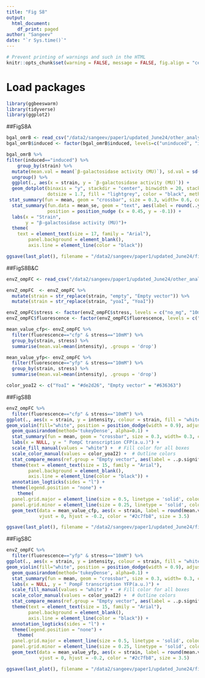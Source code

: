 ```yaml
---
title: "Fig S8"
output: 
  html_document:
    df_print: paged
author: "Sangeev"
date: "`r Sys.time()`"
---
```


<style type="text/css">
.main-container {
  max-width: 1500px;
  margin-left: auto;
  margin-right: auto;
}
</style>

```r
# Prevent printing of warnings and such in the HTML
knitr::opts_chunk$set(warning = FALSE, message = FALSE, fig.align = "center", eval = FALSE)
```

# Load packages
```r
library(ggbeeswarm)
library(tidyverse)
library(ggplot2)
```

##FigS8A
```r
bgal_omrB <- read_csv("/data2/sangeev/paper1/updated_June24/other_analysis/dataframe/yoaI_overexpression_omrB.csv")
bgal_omrB$induced <- factor(bgal_omrB$induced, levels=c("uninduced", "induced"))

bgal_omrB %>%
filter(induced=="induced") %>%
    group_by(strain) %>% 
  mutate(mean.val = mean(`β-galactosidase activity (MU)`), sd.val = sd(`β-galactosidase activity (MU)`), sem.val = sd.val / sqrt(n())) %>%  # Change sem.val to sd.val
  ungroup() %>% 
  ggplot(., aes(x = strain, y = `β-galactosidase activity (MU)`)) +
  geom_dotplot(binaxis = "y", stackdir = "center", binwidth = 20, stackratio = 1,
               dotsize = 1.7, fill = "lightgrey", color = "black", method="dotdensity") +
 stat_summary(fun = mean, geom = "crossbar", size = 0.3, width= 0.6, color = "black") +
  stat_summary(fun.data = mean_se, geom = "text", aes(label = round(..y.., 1)), vjust = -1, color = "black", 
               position = position_nudge (x = 0.45, y = -0.1)) +
  labs(x = "Strain",
       y = "β-galactosidase activity (MU)")+
  theme(
    text = element_text(size = 17, family = "Arial"),
        panel.background = element_blank(),
        axis.line = element_line(color = "black")) 

ggsave(last_plot(), filename = "/data2/sangeev/paper1/updated_June24/figures/FigS8A.png", width = 3, height = 3, units = "in", dpi = 600)

```

##FigS8B&C 
```r
envZ_ompFC <- read_csv("/data2/sangeev/paper1/updated_June24/other_analysis/dataframe/envZ_ompFC_reporter.csv")

envZ_ompFC  <- envZ_ompFC %>%
  mutate(strain = str_replace(strain, "empty", "Empty vector")) %>%
  mutate(strain = str_replace(strain, "yoaI", "YoaI"))

envZ_ompFC$stress <- factor(envZ_ompFC$stress, levels = c("no_mg", "10mM"))
envZ_ompFC$fluorescence <- factor(envZ_ompFC$fluorescence, levels = c("yfp", "cfp"))

mean_value_cfp<- envZ_ompFC %>%
  filter(fluorescence=="cfp" & stress=="10mM") %>%
  group_by(strain, stress) %>%
  summarise(mean.val=mean(intensity), .groups = 'drop') 

mean_value_yfp<- envZ_ompFC %>%
  filter(fluorescence=="yfp" & stress=="10mM") %>%
  group_by(strain, stress) %>%
  summarise(mean.val=mean(intensity), .groups = 'drop') 

color_yoaI2 <- c("YoaI" = "#de2d26", "Empty vector" = "#636363")
```

##FigS8B
```r
envZ_ompFC %>%
  filter(fluorescence=="cfp" & stress=="10mM") %>%
ggplot(., aes(x = strain, y = intensity, colour = strain, fill = "white")) +
geom_violin(fill="white", position = position_dodge(width = 0.9), adjust = 1) +
  geom_quasirandom(method='tukeyDense', alpha=0.1) +
  stat_summary(fun = mean, geom = "crossbar", size = 0.3, width= 0.3, color = "#2c7fb8") +
  labs(x = NULL, y = " PompC transcription CFP(a.u.)") +
  scale_fill_manual(values = "white") +  # Fill color for all boxes
  scale_color_manual(values = color_yoaI2) +  # Outline colors
  stat_compare_means(ref.group = "Empty vector", aes(label = ..p.signif..), symnum.args = symnum.args, method = "t.test") +
  theme(text = element_text(size = 15, family = "Arial"),
        panel.background = element_blank(),
        axis.line = element_line(color = "black")) +
  annotation_logticks(sides = "l") +
  theme(legend.position = "none") +
    theme(
  panel.grid.major = element_line(size = 0.5, linetype = 'solid', colour = "gray80"), # Adjust major grid lines
  panel.grid.minor = element_line(size = 0.25, linetype = 'solid', colour = "gray90")) + 
  geom_text(data = mean_value_cfp, aes(x = strain, label = round(mean.val, 1)), y = 700, 
            vjust = 0, hjust = -0.2, color = "#2c7fb8", size = 3.5) 

ggsave(last_plot(), filename = "/data2/sangeev/paper1/updated_June24/figures/FigS8B.png", width = 3, height = 3.2, units = "in", dpi = 600) #without the mean value text
```


##FigS8C
```r
envZ_ompFC %>%
  filter(fluorescence=="yfp" & stress=="10mM") %>%
ggplot(., aes(x = strain, y = intensity, colour = strain, fill = "white")) +
geom_violin(fill="white", position = position_dodge(width = 0.9), adjust = 1) +
  geom_quasirandom(method='tukeyDense', alpha=0.1) +
  stat_summary(fun = mean, geom = "crossbar", size = 0.3, width= 0.3, color = "#2c7fb8") +
  labs(x = NULL, y = " PompF transcription YFP(a.u.)") +
  scale_fill_manual(values = "white") +  # Fill color for all boxes
  scale_color_manual(values = color_yoaI2) +  # Outline colors
  stat_compare_means(ref.group = "Empty vector", aes(label = ..p.signif..), symnum.args = symnum.args, method = "t.test") +
  theme(text = element_text(size = 15, family = "Arial"),
        panel.background = element_blank(),
        axis.line = element_line(color = "black")) +
  annotation_logticks(sides = "l") +
  theme(legend.position = "none") +
    theme(
  panel.grid.major = element_line(size = 0.5, linetype = 'solid', colour = "gray80"), # Adjust major grid lines
  panel.grid.minor = element_line(size = 0.25, linetype = 'solid', colour = "gray90")) + 
  geom_text(data = mean_value_yfp, aes(x = strain, label = round(mean.val, 1)), y = 300, 
            vjust = 0, hjust = -0.2, color = "#2c7fb8", size = 3.5) 

ggsave(last_plot(), filename = "/data2/sangeev/paper1/updated_June24/figures/FigS8C.png", width = 3, height = 3.2, units = "in", dpi = 600) #without the mean value text
```

